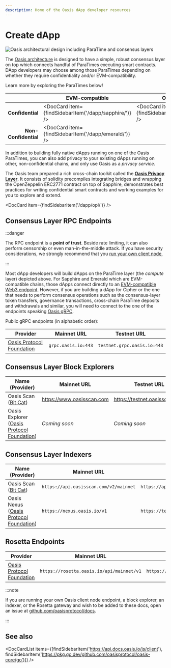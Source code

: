 ```yaml
---
description: Home of the Oasis dApp developer resources
---
```



# Create dApp

![Oasis architectural design including ParaTime and consensus layers](../general/images/architecture/technology_scalability.svg)

The [Oasis architecture] is designed to have a simple, robust consensus layer
on top which connects handful of ParaTimes executing smart contracts.
DApp developers may choose among those ParaTimes depending on whether they
require confidentiality and/or EVM-compatibility.

Learn more by exploring the ParaTimes below!

|                      | EVM-compatible                                        | Oasis Wasm                                          |
|---------------------:|-------------------------------------------------------|-----------------------------------------------------|
| **Confidential**     | <DocCard item={findSidebarItem('/dapp/sapphire/')} /> | <DocCard item={findSidebarItem('/dapp/cipher/')} /> |
| **Non-Confidential** | <DocCard item={findSidebarItem('/dapp/emerald/')} />  |                                                     |

[Oasis architecture]: ../general/oasis-network/README.mdx

In addition to building fully native dApps running on one of the Oasis
ParaTimes, you can also add privacy to your existing dApps running on other,
non-confidential chains, and only use Oasis as a *privacy service*.

The Oasis team prepared a rich cross-chain toolkit called the
[**Oasis Privacy Layer**](opl/README.mdx). It consists of solidity precompiles
integrating bridges and wrapping the OpenZeppelin ERC2771 contract on top of
Sapphire, demonstrates best practices for writing confidential smart contracts
and working examples for you to explore and extend.

<DocCard item={findSidebarItem('/dapp/opl/')} />

## Consensus Layer RPC Endpoints

:::danger

The RPC endpoint is a **point of trust**. Beside rate limiting, it can also
perform censorship or even man-in-the-middle attack. If you have security
considerations, we strongly recommend that you [run your own client
node][non-validator-node],

:::

[non-validator-node]: ../node/run-your-node/non-validator-node.mdx

Most dApp developers will build dApps on the ParaTime layer (the *compute*
layer) depicted above. For Sapphire and Emerald which are EVM-compatible chains,
those dApps connect directly to an [EVM-compatible Web3 endpoint][web3].
However, if you are building a dApp for Cipher or the one that needs to
perform consensus operations such as the consensus-layer token transfers,
governance transactions, cross-chain ParaTime deposits and withdrawals and
similar, you will need to connect to the one of the endpoints speaking
[Oasis gRPC][grpc].

Public gRPC endpoints (in alphabetic order):

| Provider                    | Mainnet URL         | Testnet URL                 |
|-----------------------------|---------------------|-----------------------------|
| [Oasis Protocol Foundation] | `grpc.oasis.io:443` | `testnet.grpc.oasis.io:443` |

[Oasis Protocol Foundation]: https://oasisprotocol.org
[web3]: ../node/web3.mdx
[grpc]: ../node/grpc.mdx

## Consensus Layer Block Explorers

| Name (Provider)                              | Mainnet URL               | Testnet URL                   |
|----------------------------------------------|---------------------------|-------------------------------|
| Oasis Scan ([Bit Cat])                       | https://www.oasisscan.com | https://testnet.oasisscan.com |
| Oasis Explorer ([Oasis Protocol Foundation]) | *Coming soon*             | *Coming soon*                 |

[Bit Cat]: https://www.bitcat365.com/

## Consensus Layer Indexers

| Name (Provider)                           | Mainnet URL                            | Testnet URL                            | Documentation                              |
|-------------------------------------------|----------------------------------------|----------------------------------------|--------------------------------------------|
| Oasis Scan ([Bit Cat])                    | `https://api.oasisscan.com/v2/mainnet` | `https://api.oasisscan.com/v2/testnet` | [API][OasisScan-docs] |
| Oasis Nexus ([Oasis Protocol Foundation]) | `https://nexus.oasis.io/v1`            | `https://testnet.nexus.oasis.io/v1`    | [API][Nexus-docs]                          |

[Nexus-docs]: https://nexus.oasis.io/v1/spec/v1.html
[OasisScan-docs]: https://api.oasisscan.com/v2/swagger/

## Rosetta Endpoints

| Provider                    | Mainnet URL                               | Testnet URL                               |
|-----------------------------|-------------------------------------------|-------------------------------------------|
| [Oasis Protocol Foundation] | `https://rosetta.oasis.io/api/mainnet/v1` | `https://rosetta.oasis.io/api/testnet/v1` |

:::note

If you are running your own Oasis client node endpoint, a block explorer, an
indexer, or the Rosetta gateway and wish to be added to these docs, open an
issue at [github.com/oasisprotocol/docs].

:::

[github.com/oasisprotocol/docs]: https://github.com/oasisprotocol/docs/issues

## See also

<DocCardList items={[findSidebarItem('https://api.docs.oasis.io/js/client'), findSidebarItem('https://pkg.go.dev/github.com/oasisprotocol/oasis-core/go')]} />
